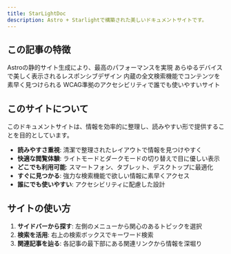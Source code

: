 ```yaml
---
title: StarLightDoc
description: Astro + Starlightで構築された美しいドキュメントサイトです。
---
```



## この記事の特徴

<CardGrid>
  <Card title="⚡️ 高速" icon="rocket">
    Astroの静的サイト生成により、最高のパフォーマンスを実現
  </Card>
  <Card title="📱 レスポンシブ" icon="mobile">
    あらゆるデバイスで美しく表示されるレスポンシブデザイン
  </Card>
  <Card title="🔍 検索対応" icon="magnifier">
    内蔵の全文検索機能でコンテンツを素早く見つけられる
  </Card>
  <Card title="♿ アクセシブル" icon="heart">
    WCAG準拠のアクセシビリティで誰でも使いやすいサイト
  </Card>
</CardGrid>

## このサイトについて

このドキュメントサイトは、情報を効率的に整理し、読みやすい形で提供することを目的としています。

- **読みやすさ重視**: 清潔で整理されたレイアウトで情報を見つけやすく
- **快適な閲覧体験**: ライトモードとダークモードの切り替えで目に優しい表示
- **どこでも利用可能**: スマートフォン、タブレット、デスクトップに最適化
- **すぐに見つかる**: 強力な検索機能で欲しい情報に素早くアクセス
- **誰にでも使いやすい**: アクセシビリティに配慮した設計

## サイトの使い方

1. **サイドバーから探す**: 左側のメニューから関心のあるトピックを選択
2. **検索を活用**: 右上の検索ボックスでキーワード検索
3. **関連記事を辿る**: 各記事の最下部にある関連リンクから情報を深堀り